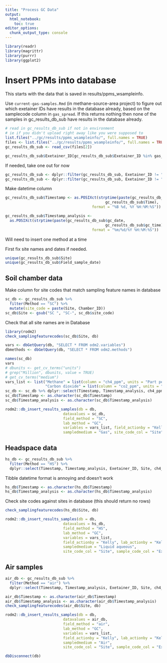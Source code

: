 ```yaml
---
title: "Process GC Data"
output: 
  html_notebook:
    toc: true
editor_options: 
  chunk_output_type: console
---
```


```r
library(readr)
library(magrittr)
library(purrr)
library(ggplot2)
```


# Insert PPMs into database

This starts with the data that is saved in results/ppms_wsampleinfo. 

Use `current-gas-samples.Rmd` (in methane-source-area project) to figure out which exetainer IDs have results in the database already, based on the samplecode column in `gas_spread`. If this returns nothing then none of the samples in gc_results_db_sub have results in the database already. 

```r
# read in gc_results_db_sub if not in environment
# ie if you didn't upload right away like you were supposed to
list.files("../gc/results/ppms_wsampleinfo/", full.names = TRUE)
files <- list.files("../gc/results/ppms_wsampleinfo/", full.names = TRUE)
gc_results_db_sub <- read_csv(files[2])
```

```r
gc_results_db_sub$Exetainer_ID[gc_results_db_sub$Exetainer_ID %in% gas_spread$samplecode]
```

If needed, take one out for now
```r
gc_results_db_sub <- dplyr::filter(gc_results_db_sub, Exetainer_ID != "KLH 1055")
gc_results_db_sub <- dplyr::filter(gc_results_db_sub, Exetainer_ID != "KLH 1726")
```

Make datetime column

```r
gc_results_db_sub$Timestamp <- as.POSIXct(strptime(paste(gc_results_db_sub$Field_sample_date,
                                             gc_results_db_sub$Time),
                                       format = "%B %d, %Y %H:%M:%S"))
```

```r
gc_results_db_sub$Timestamp_analysis <-
  as.POSIXct(strptime(paste(gc_results_db_sub$gc_date,
                                             gc_results_db_sub$gc_time),
                                       format = "%m/%d/%Y %H:%M:%S"))
```

Will need to insert one method at a time

First fix site names and dates if needed.

```r
unique(gc_results_db_sub$Site)
unique(gc_results_db_sub$Field_sample_date)
```


## Soil chamber data 

Make column for site codes that match sampling feature names in database

```r
sc_db <- gc_results_db_sub %>%
  filter(Method == "SC") %>%
  mutate(site_code = paste(Site, Chamber_ID))
sc_db$Site <- gsub("SC ", "SC-", sc_db$site_code)
```

Check that all site names are in Database

```r
library(rodm2)
check_samplingfeaturecodes(sc_db$Site, db)
```

```r
vars <- dbGetQuery(db, "SELECT * FROM odm2.variables")
dbmethods <- dbGetQuery(db, "SELECT * FROM odm2.methods")
```

```r
names(sc_db)
vars
# dbunits <- get_cv_terms("units")
# grep("Million", dbunits, value = TRUE)
# get_cv_terms("medium")
vars_list <- list("Methane" = list(column = "ch4_ppm", units = "Part per Million"),
                  "Carbon dioxide" = list(column = "co2_ppm", units = "Part per Million"))
sc_db <- sc_db %>% dplyr::select(Timestamp, Timestamp_analysis, ch4_ppm, co2_ppm, Site, Exetainer_ID)
sc_db$Timestamp <- as.character(sc_db$Timestamp)
sc_db$Timestamp_analysis <- as.character(sc_db$Timestamp_analysis)
```

```r
rodm2::db_insert_results_samples(db = db,
                          datavalues = sc_db,
                          field_method = "SC",
                          lab_method = "GC",
                          variables = vars_list, field_actionby = "Kelly", lab_actionby = "Kelly",
                          sampledmedium = "Gas", site_code_col = "Site", sample_code_col = "Exetainer_ID")
```

## Headspace data

```r
hs_db <- gc_results_db_sub %>%
  filter(Method == "HS") %>%
  dplyr::select(Timestamp, Timestamp_analysis, Exetainer_ID, Site, ch4_ppm, co2_ppm)
```

Tibble datetime format is annoying and doesn't work

```r
hs_db$Timestamp <- as.character(hs_db$Timestamp)
hs_db$Timestamp_analysis <- as.character(hs_db$Timestamp_analysis)
```

Check site codes against sites in database (this should return no rows)

```r
check_samplingfeaturecodes(hs_db$Site, db)
```

```r
rodm2::db_insert_results_samples(db = db,
                          datavalues = hs_db,
                          field_method = "HS",
                          lab_method = "GC",
                          variables = vars_list, 
                          field_actionby = "Kelly", lab_actionby = "Kelly",
                          sampledmedium = "Liquid aqueous", 
                          site_code_col = "Site", sample_code_col = "Exetainer_ID")
```

## Air samples

```r
air_db <- gc_results_db_sub %>%
  filter(Method == "air") %>%
  dplyr::select(Timestamp, Timestamp_analysis, Exetainer_ID, Site, ch4_ppm, co2_ppm)
```

```r
air_db$Timestamp <- as.character(air_db$Timestamp)
air_db$Timestamp_analysis <- as.character(air_db$Timestamp_analysis)
check_samplingfeaturecodes(air_db$Site, db)
```

```r
rodm2::db_insert_results_samples(db = db,
                          datavalues = air_db,
                          field_method = "air",
                          lab_method = "GC",
                          variables = vars_list, 
                          field_actionby = "Kelly", lab_actionby = "Kelly",
                          sampledmedium = "Air", 
                          site_code_col = "Site", sample_code_col = "Exetainer_ID")
```

```r
dbDisconnect(db)
```

